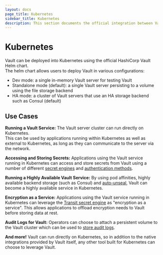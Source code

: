 ```yaml
---
layout: docs
page_title: Kubernetes
sidebar_title: Kubernetes
description: This section documents the official integration between Vault and Kubernetes.
---
```


# Kubernetes

Vault can be deployed into Kubernetes using the official HashiCorp Vault Helm chart.  
The helm chart allows users to deploy Vault in various configurations:

- Dev mode: a single in-memory Vault server for testing Vault
- Standalone mode (default): a single Vault server persisting to a volume using the file storage backend
- HA mode: a cluster of Vault servers that use an HA storage backend such as Consul (default)

## Use Cases

**Running a Vault Service:** The Vault server cluster can run directly on Kubernetes.  
This can be used by applications running within Kubernetes as well as external to
Kubernetes, as long as they can communicate to the server via the network.

**Accessing and Storing Secrets:** Applications using the Vault service running in
Kubernetes can access and store secrets from Vault using a number of different
[secret engines](/docs/secrets) and [authentication methods](/docs/auth).

**Running a Highly Available Vault Service:** By using pod affinities, highly available
backend storage (such as Consul) and [auto-unseal](/docs/concepts/seal.html#auto-unseal),
Vault can become a highly available service in Kubernetes.

**Encryption as a Service:** Applications using the Vault service running in Kubernetes
can leverage the [Transit secret engine](/docs/secrets/transit)
as "encryption as a service". This allows applications to offload encryption needs
to Vault before storing data at rest.

**Audit Logs for Vault:** Operators can choose to attach a persistent volume
to the Vault cluster which can be used to [store audit logs](/docs/audit).

**And more!** Vault can run directly on Kubernetes, so in addition to the
native integrations provided by Vault itself, any other tool built for
Kubernetes can choose to leverage Vault.
